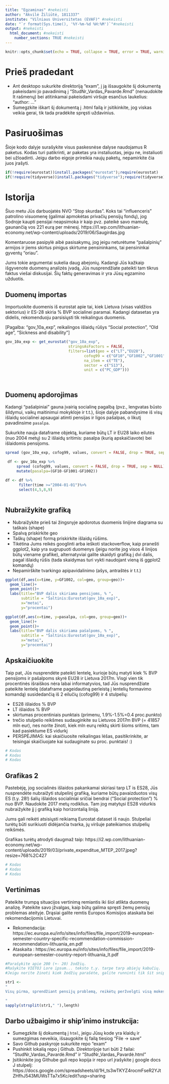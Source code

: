 ```yaml
---
title: "Egzaminas" #nekeisti
author: "Akvilė Žiliūtė, 1811337" 
institute: "Vilniaus Universitetas (EVAF)" #nekeisti 
date: "`r format(Sys.time(), '%Y-%m-%d %H:%M')`"#nekeisti
output: #nekeisti
  html_document: #nekeisti
    number_sections: TRUE #nekeisti
---
```


```r
knitr::opts_chunk$set(echo = TRUE, collapse = TRUE, error = TRUE, warning = FALSE, message = FALSE)
```

# Prieš pradedant
* Ant desktopo sukurkite direktoriją "exam", į ją išsaugokite šį dokumentą pakeisdami jo pavadinimą į "StudNr_Vardas_Pavarde.Rmd" (nenaudokite lt rašmenų) bei atitinkamai pakeisdami viršuje esančius laukelius: "author: ..."
* Sumegzkite iškart šį dokumentą į .html failą ir įsitikinkite, jog viskas veikia gerai, tik tada pradėkite spręsti uždavinius.


# Pasiruošimas
Šioje kodo dalyje surašykite visus paskesnėse dalyse naudojamus R paketus. Kodas turi patikrinti, ar paketas yra instaliuotas, jeigu ne, instaliuoti bei užloadinti. Jeigu darbo eigoje prireikia naujų paketų, nepamirkite čia juos įrašyti.

```r
if(!require(eurostat))install.packages("eurostat");require(eurostat)
if(!require(tidyverse))install.packages("tidyverse");require(tidyverse)
```


# Istorija
Šiuo metu Jūs darbuojatės NVO "Stop skurdas". Koks tai "influenceris" patrolino visuomenę (galimai apmokėtas privačių pensijų fondų), jog Sodroje kaupti pensijai neapsimoka ir kaip pvz. pateikė savo mamulę, gaunančią vos 221 eurą per mėnesį. 
https://i1.wp.com/lithuanian-economy.net/wp-content/uploads/2019/06/Saugirdas.jpg


Komentaruose pasipylė aibė pasisakymų, jog jeigu neturėtume "pašalpinių" armijos ir jiems skirtus pinigus skirtume pensininkams, tai pensininkai gyventų "oriau".  

Jums tokie argumentai sukelia daug abejonių. Kadangi Jūs kažkaip išgyvenote  duomenų analizės įvadą, Jūs nusprendžiate pateikti tam tikrus faktus viešai diskusijai. Šių faktų generavimas ir yra Jūsų egzamino užduotis.


## Duomenų importas
Importuokite duomenis iš eurostat apie tai, kiek Lietuva (visas valdžios sektorius) ir ES-28 skiria % BVP socialinei paramai. Kadangi datasetas yra didelis, rekomenduoju parsisiųsti tik reikalingus duomenis. 

[Pagalba: "gov_10a_exp", reikalingos išlaidų rūšys "Social protection", "Old age", "Sickness and disability"]

```r
gov_10a_exp <- get_eurostat("gov_10a_exp",
                            stringsAsFactors = FALSE,
                            filters=list(geo = c("LT","EU28"),
                                   cofog99 = c("GF10","GF1002","GF1001"),
                                   na_item = c("TE"),
                                   sector = c("S13"),
                                   unit = c("PC_GDP")))

  
```

## Duomenų apdorojimas
Kadangi "pašalpiniai" gauna įvairią socialinę pagalbą (pvz., lengvatas būsto šildymui, vaikų maitinimui mokykloje ir t.t.), šioje dalyje pabandysime iš visų išlaidų socialinei apsaugai atimti pensijas ir ligos pašalpas, o likutį pavadinsime `pasalpa`. 

Sukurkite nauja dataframe objektą, kuriame būtų LT ir EU28 laiko eilutės (nuo 2004 metų) su 2 išlaidų sritimis: pasalpa (kurią apskaičiavote) bei išlaidomis pensijoms.

```r

spread (gov_10a_exp, cofog99, values, convert = FALSE, drop = TRUE, sep = NULL)

 df <- gov_10a_exp %>%
     spread (cofog99, values, convert = FALSE, drop = TRUE, sep = NULL)%>%
     mutate(pasalpa=(GF10-GF1001-GF1002))
 
df <- df %>%
      filter(time >="2004-01-01")%>%
      select(4,5,8,9)
  

```

## Nubraižykite grafiką

* Nubraižykite prieš tai žingsnyje apdorotus duomenis linijine diagrama su taškais (shape) 
* Spalvą priskirkite geo
* Taškų (shape) formą priskirkite išlaidų rūšims. 
* Tikėtina Jums reikės googlinti arba ieškoti stackoverflow, kaip pranešti ggplot2, kaip yra sugrupuoti duomenys (jeigu norite jog visos 4 linijos būtų viename grafike), alternatyviai galite skaidyti grafiką į dvi dalis, pagal išlaidų rūšis (tada skaidymas turi vykti naudojant vieną iš ggplot2 komandų)
* Nepamirškite tvarkingo apipavidalinimo (ašys, antraštės ir t.t.)

```r
ggplot(df,aes(x=time, y=GF1002, col=geo, group=geo))+
  geom_line()+
  geom_point()+
  labs(title="BVP dalis skiriama pensijoms, % ",
       subtitle = "Šaltinis:Eurostat(gov_10a_exp)",
       x="metai",
       y="procentai")

ggplot(df,aes(x=time, y=pasalpa, col=geo, group=geo))+
  geom_line()+
  geom_point()+
  labs(title="BVP dalis skiriama pašalpoms, % ",
       subtitle = "Šaltinis:Eurostat(gov_10a_exp)",
       x="metai",
       y="procentai")
```



## Apskaičiuokite

Taip pat, Jūs nusprendėte pateikti lentelę, kurioje būtų matyti kiek % BVP pensijoms ir pašalpoms skyrė EU28 ir Lietuva 2017m.
Visgi vien tik procentinės išraiškos nėra labai informatyvios, tad Jūs nusprendžiate pateikite lentelę (dataframe pageidautiną perleistą į lentelių formavimo komandą) susidedančią iš 2 eilučių (cofog99) ir 4 stulpelių:

* ES28 išlaidos % BVP
* LT išlaidos % BVP
* skirtumas procentiniais punktais (primenu, 1.9%-1.5%=0.4 proc.punkto)
* trečio stulpelio reikšmes sudauginkite su Lietuvos 2017m BVP (= 41857 mln eur), nes norite žinoti, kiek mln eurų reiktų skirti šioms sritims, tam kad pasiektume ES vidurkį
* PERSPĖJIMAS: kai skaičiuosite reikalingas lėšas, pasitikrinkite, ar teisingai skaičiuojate  kai sudauginate su proc. punktais! :)

```r
# Kodas
# Kodas
# Kodas
```


## Grafikas 2 

Pastebėję, jog socialinės išlaidos pakankamai skiriasi tarp LT is ES28, Jūs nusprendėte nubraižyti stulpelinį grafiką, kuriame būtų pavaizduotos visų ES (t.y. 28!) šalių išlaidos socialiniai sričiai bendrai ("Social protection") % nuo BVP. Naudokite 2017 metų rodiklius. Tam jog matytųsi ES28 vidurkis nubraižykite jį į grafiką kaip horizontalią liniją.

Jums gali reikėti atsisiųsti reikiamą Eurostat dataset iš naujo. 
Stulpeliai turėtų būti surikiuoti didėjančia tvarka, jų viršuje pateikiamos  stulpelių reikšmės.

Grafikas turėtų atrodyti daugmaž taip: https://i2.wp.com/lithuanian-economy.net/wp-content/uploads/2019/03/private_expenditue_MTEP_2017.jpeg?resize=768%2C427


```r
# Kodas
# Kodas
# Kodas
```


## Vertinimas
Pateikite trumpą situacijos vertinimą remiantis iki šiol atlikta duomenų analizę. Pateikite savo įžvalgas, kaip būtų galima spręsti žemų pensijų  problemas ateityje. Drąsiai galite remtis Europos Komisijos ataskaita bei rekomendacijomis Lietuvai. 

* Rekomendacija: https://ec.europa.eu/info/sites/info/files/file_import/2019-european-semester-country-specific-recommendation-commission-recommendation-lithuania_en.pdf
* Ataskaita : https://ec.europa.eu/info/sites/info/files/file_import/2019-european-semester-country-report-lithuania_lt.pdf

```r
#Parašykite apie 200 (+- 20) žodžių. 
#Rašykite VIETOJ Lore ipsum... teksto t.y. tarpe tarp abiejų kabučių.
#Jeigu norite žinoti kiek žodžių parašėte, galite runninti tik šit snippet' jo kampytyje nuspaudę ant žalio trikampio rodančio į dešinę

str1 <- 
"
Visų pirma, sprendžiant pensijų problemą, reikėtų peržvelgti visą mokesčių reformą, pvz.: remiantis, tiek Europos kmisjos rekomendacijomis, tiek Europos masto palyginimais, Lietuvoje yra per maži ekologijos mokesčiai. Ši problema ypač opi dabar, kai klimato atšilimas kelia pavojų visam pasauliu. Padidinus ekologijos mokesčius Lietuvoje, t.y. automobilių užterštumo, fabrikų užterštumo ir panašiai, būtų galima šiek tiek padidinti pensijas. Žinoma, papildomų pinigų pensijoms, būtų galima ištraukti ir iš šešėlinė ekonomikos, tačiau čia turėtų veitki didelis ir efektyvus prevencijos aparatas, kolkas Lietuvoje jis veikia neefektyviai, o Ministras pirmininkas šiuos pinigus nespėja dalinti į kairę ir į dešinę, kurių realiai surinktų dar net nėra. Taip pat papildomų pinigų būtų galima ištraukti ir laisvųjų ekonominių zonų pritraukimo, nes paprastai jos kuria pridedamąją vertę ne Lietuvai, o dažniausiai kitoms valstybėms, tad apmokestinus šias zonas, būtų galima ištraukti papidomų pinigų. Taip pat akivaizdu, kad vešosios institucijos kanceliarinėms prekėms iš ties skiria labai daug ir ryškiai per duag pinigų, bet tai nebūtų didelis šaltinis, ateityje didinant pensijas. Manau svarbiauias rodiklis turėtų būti ekologinaii mokesčiai Lietuvoje. Taip pat atsižvelgiant į tai, kad mūsų valstybje yra senėjanti visuomenė, šis klausimas turėtų būti labai opu ir manau, kad ateinančiuose seimo rinkimuose išgirsime pasiųlymus, kaip galėtumėmė didinti pensijas, beliks tik kritiškai įžvelgti situaciją ir įvertinti realius variantus.

"
sapply(strsplit(str1," "),length)
```







## Darbo užbaigimo ir ship'inimo instrukcija:
* Sumegzkite šį dokumentą į `html`, jeigu Jūsų kode yra klaidų ir sumezgimas neveikia, išsaugokite šį failą tiesiog "File -> save"
* Savo Github paskyroje sukurkite repo "exam"
* Pushinkit lokalią repo į Github. Direktorijoje turi būti 2 failai: "StudNr_Vardas_Pavardė.Rmd" ir "StudNr_Vardas_Pavardė.html"
* Įsitikinkite jog Githube guli repo kopija ir repo url įrašykite į google docs J stulpelį: https://docs.google.com/spreadsheets/d/1H_ts3wTKYZ4rocmFseR2YJtZHfhJ543MUWsTTa7x5Kc/edit?usp=sharing
